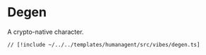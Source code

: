 # Degen

A crypto-native character.

```tsx [src/vibes/degen.ts]
// [!include ~/../../templates/humanagent/src/vibes/degen.ts]
```
